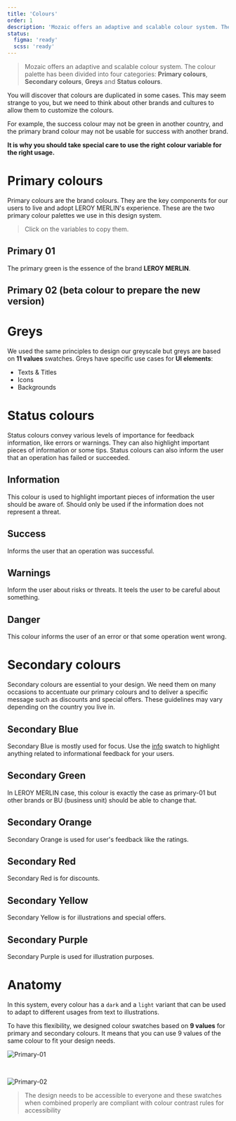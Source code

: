 ```yaml
---
title: 'Colours'
order: 1
description: 'Mozaic offers an adaptive and scalable colour system. The colour palette has been divided into four categories: Primary colours, Secondary colours, Greys and Status colours.'
status:
  figma: 'ready'
  scss: 'ready'
---
```


> Mozaic offers an adaptive and scalable colour system. The colour palette has been divided into four categories: **Primary colours**, **Secondary colours**, **Greys** and **Status colours**.

<Highlight theme="warning" title="Be aware">

You will discover that colours are duplicated in some cases. This may seem strange to you, but we need to think about other brands and cultures to allow them to customize the colours.

For example, the success colour may not be green in another country, and the primary brand colour may not be usable for success with another brand.

**It is why you should take special care to use the right colour variable for the right usage.**

</Highlight>

# Primary colours

Primary colours are the brand colours. They are the key components for our users to live and adopt LEROY MERLIN's experience. These are the two primary colour palettes we use in this design system.

> Click on the variables to copy them.

## Primary 01

The primary green is the essence of the brand **LEROY MERLIN**.

<Swatch id="primary-01" />

## Primary 02 (beta colour to prepare the new version)

<Swatch id="primary-02" />

# Greys

We used the same principles to design our greyscale but greys are based on **11 values** swatches. Greys have specific use cases for **UI elements**:

- Texts & Titles
- Icons
- Backgrounds

<Swatch id="grey" />

# Status colours

Status colours convey various levels of importance for feedback information, like errors or warnings. They can also highlight important pieces of information or some tips. Status colours can also inform the user that an operation has failed or succeeded.

## Information

This colour is used to highlight important pieces of information the user should be aware of.
Should only be used if the information does not represent a threat.

<Swatch id="info" />

## Success

Informs the user that an operation was successful.

<Swatch id="success" />

## Warnings

Inform the user about risks or threats. It teels the user to be careful about something.

<Swatch id="warning" />

## Danger

This colour informs the user of an error or that some operation went wrong.

<Swatch id="danger" />

# Secondary colours

Secondary colours are essential to your design. We need them on many occasions to accentuate our primary colours and to deliver a specific message such as discounts and special offers. These guidelines may vary depending on the country you live in.

## Secondary Blue

Secondary Blue is mostly used for focus.
Use the [info]() swatch to highlight anything related to informational feedback for your users.

<Swatch id="secondary-blue" />

## Secondary Green

In LEROY MERLIN case, this colour is exactly the case as primary-01 but other brands or BU (business unit) should be able to change that.

<Swatch id="secondary-green" />

## Secondary Orange

Secondary Orange is used for user's feedback like the ratings.

<Swatch id="secondary-orange" />

## Secondary Red

Secondary Red is for discounts.

<Swatch id="secondary-red" />

## Secondary Yellow

Secondary Yellow is for illustrations and special offers.

<Swatch id="secondary-yellow" />

## Secondary Purple

Secondary Purple is used for illustration purposes.

<Swatch id="secondary-purple" />

# Anatomy

In this system, every colour has a `dark` and a `light` variant that can be used to adapt to different usages from text to illustrations.

To have this flexibility, we designed colour swatches based on **9 values** for primary and secondary colours. It means that you can use 9 values of the same colour to fit your design needs.

![Primary-01](Primary-01.jpg)

<br />

![Primary-02](Primary-02.jpg)

> The design needs to be accessible to everyone and these swatches when combined properly are compliant with colour contrast rules for accessibility
